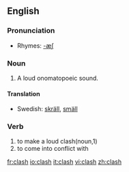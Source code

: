 ==English==

===Pronunciation===
*Rhymes: [[Rhymes:English:-æʃ|-æʃ]]

===Noun===
#A loud onomatopoeic sound.

====Translation====
*Swedish: [[skräll]], [[smäll]]

===Verb===
#to make a loud clash(noun,1)
#to come into conflict with

[[fr:clash]]
[[io:clash]]
[[it:clash]]
[[vi:clash]]
[[zh:clash]]